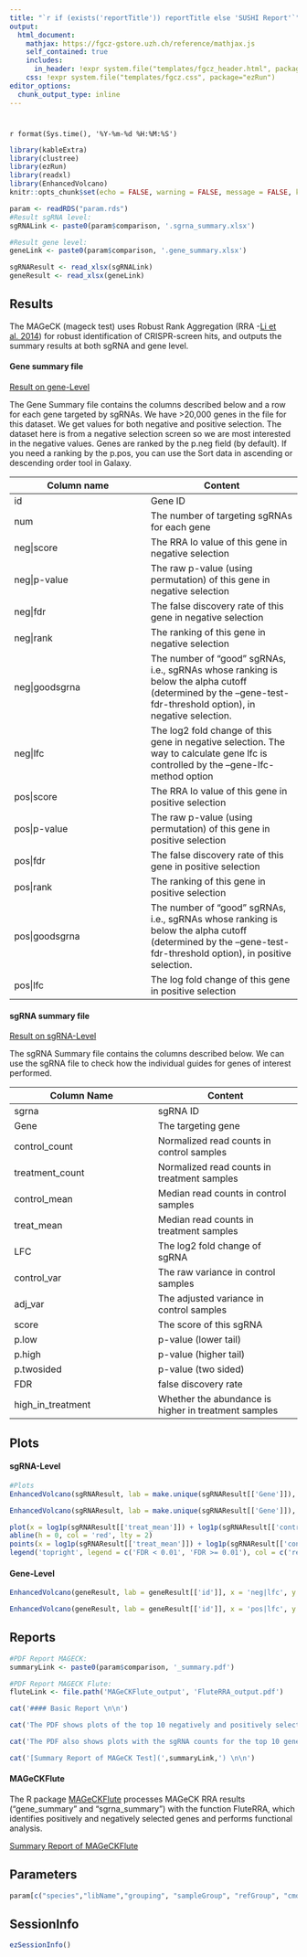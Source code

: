 ```yaml
---
title: "`r if (exists('reportTitle')) reportTitle else 'SUSHI Report'`"
output: 
  html_document:
    mathjax: https://fgcz-gstore.uzh.ch/reference/mathjax.js
    self_contained: true
    includes:
      in_header: !expr system.file("templates/fgcz_header.html", package="ezRun")
    css: !expr system.file("templates/fgcz.css", package="ezRun")
editor_options: 
  chunk_output_type: inline
---
```


# {.tabset}

`r format(Sys.time(), '%Y-%m-%d %H:%M:%S')`

```r
library(kableExtra)
library(clustree)
library(ezRun)
library(readxl)
library(EnhancedVolcano)
knitr::opts_chunk$set(echo = FALSE, warning = FALSE, message = FALSE, knitr.table.format = "html")
```

```r
param <- readRDS("param.rds")
#Result sgRNA level:
sgRNALink <- paste0(param$comparison, '.sgrna_summary.xlsx')

#Result gene level:
geneLink <- paste0(param$comparison, '.gene_summary.xlsx')

sgRNAResult <- read_xlsx(sgRNALink)
geneResult <- read_xlsx(geneLink)
```

## Results

The MAGeCK (mageck test) uses Robust Rank Aggregation (RRA -[Li et al. 2014](https://genomebiology.biomedcentral.com/articles/10.1186/s13059-014-0554-4)) for robust identification of CRISPR-screen hits, and outputs the summary results at both sgRNA and gene level.

#### Gene summary file

[Result on gene-Level](`r geneLink`){target="_blank"}

The Gene Summary file contains the columns described below and a row for each gene targeted by sgRNAs. We have >20,000 genes in the file for this dataset. We get values for both negative and positive selection. The dataset here is from a negative selection screen so we are most interested in the negative values. Genes are ranked by the p.neg field (by default). If you need a ranking by the p.pos, you can use the Sort data in ascending or descending order tool in Galaxy.

| Column name | Content |
|---------|----------|
| id 	| Gene ID |
| num 	| The number of targeting sgRNAs for each gene |
| neg\|score |	The RRA lo value of this gene in negative selection |
| neg\|p-value |	The raw p-value (using permutation) of this gene in negative selection |
| neg\|fdr |	The false discovery rate of this gene in negative selection |
| neg\|rank |	The ranking of this gene in negative selection |
| neg\|goodsgrna | 	The number of “good” sgRNAs, i.e., sgRNAs whose ranking is below the alpha cutoff (determined by the –gene-test-fdr-threshold option), in negative selection. |
|neg\|lfc |	The log2 fold change of this gene in negative selection. The way to calculate gene lfc is controlled by the –gene-lfc-method option |
| pos\|score | 	The RRA lo value of this gene in positive selection |
| pos\|p-value | 	The raw p-value (using permutation) of this gene in positive selection |
| pos\|fdr  |	The false discovery rate of this gene in positive selection |
| pos\|rank |	The ranking of this gene in positive selection |
| pos\|goodsgrna | 	The number of “good” sgRNAs, i.e., sgRNAs whose ranking is below the alpha cutoff (determined by the –gene-test-fdr-threshold option), in positive selection. |
| pos\|lfc |	The log fold change of this gene in positive selection |


#### sgRNA summary file

[Result on sgRNA-Level](`r sgRNALink`){target="_blank"}

The sgRNA Summary file contains the columns described below. We can use the sgRNA file to check how the individual guides for genes of interest performed.

| Column Name |	Content |
|---------|---------|
| sgrna |	sgRNA ID |
| Gene 	| The targeting gene |
| control_count |	Normalized read counts in control samples |
| treatment_count |	Normalized read counts in treatment samples |
| control_mean | 	Median read counts in control samples |
| treat_mean |	Median read counts in treatment samples |
| LFC |	The log2 fold change of sgRNA |
| control_var |	The raw variance in control samples |
| adj_var |	The adjusted variance in control samples |
| score |	The score of this sgRNA |
| p.low |	p-value (lower tail) |
| p.high |	p-value (higher tail) |
| p.twosided |	p-value (two sided) |
| FDR |	false discovery rate |
| high_in_treatment |	Whether the abundance is higher in treatment samples |

## Plots 

#### sgRNA-Level
```r
#Plots
EnhancedVolcano(sgRNAResult, lab = make.unique(sgRNAResult[['Gene']]), x = 'LFC', y = 'p.twosided', pCutoff = 0.001, FCcutoff = 2, title = 'Volcano Plot - Treatment vs Control', subtitle = 'sgRNA-Level, two sided p-value', xlab = bquote(~Log[2]~ 'Fold Change'), ylab = bquote(~-Log[10]~ 'P-value'), pointSize = 1.5, labSize = 3.0, colAlpha = 0.5, legendPosition = 'right', legendLabSize = 12, legendIconSize = 4.0)

EnhancedVolcano(sgRNAResult, lab = make.unique(sgRNAResult[['Gene']]), x = 'LFC', y = 'FDR', pCutoff = 0.01, FCcutoff = 2, title = 'Volcano Plot - Treatment vs Control', subtitle = 'sgRNA-Level, FDR', xlab = bquote(~Log[2]~ 'Fold Change'), ylab = bquote(~-Log[10]~ 'FDR'), pointSize = 1.5, labSize = 3.0, colAlpha = 0.5, legendPosition = 'right', legendLabSize = 12, legendIconSize = 4.0)

plot(x = log1p(sgRNAResult[['treat_mean']]) + log1p(sgRNAResult[['control_mean']]), y = log1p(sgRNAResult[['treat_mean']]) - log1p(sgRNAResult[['control_mean']]), pch = c(15), cex = 0.5, main = 'MA-Plot Treatment vs Control, sgRNA Level', ylab = 'log2(Treatment - Control)', xlab = 'log2(Treatment + Control)')
abline(h = 0, col = 'red', lty = 2)
points(x = log1p(sgRNAResult[['treat_mean']]) + log1p(sgRNAResult[['control_mean']]), y = log1p(sgRNAResult[['treat_mean']]) - log1p(sgRNAResult[['control_mean']]), pch = c(16), cex = 0.5, col = ifelse(sgRNAResult[['FDR']] < 0.01, 'red', 'black'))
legend('topright', legend = c('FDR < 0.01', 'FDR >= 0.01'), col = c('red', 'black'), pch = c(16, 15), bty = 'n', cex = 0.8)
```

#### Gene-Level
```r

EnhancedVolcano(geneResult, lab = geneResult[['id']], x = 'neg|lfc', y = 'neg|fdr', pCutoff = 0.05, FCcutoff = 2, title = 'Volcano Plot - Treatment vs Control', subtitle = 'Gene-Level, negative selection', xlab = bquote(~Log[2]~ 'Fold Change'), ylab = bquote(~-Log[10]~ 'FDR, Neg'), pointSize = 2.0, labSize = 3.0, colAlpha = 0.5, legendPosition = 'right', legendLabSize = 12, legendIconSize = 4.0)

EnhancedVolcano(geneResult, lab = geneResult[['id']], x = 'pos|lfc', y = 'pos|fdr', pCutoff = 0.05, FCcutoff = 2, title = 'Volcano Plot - Treatment vs Control', subtitle = 'Gene-Level, positive selection', xlab = bquote(~Log[2]~ 'Fold Change'), ylab = bquote(~-Log[10]~ 'FDR, Pos'), pointSize = 2.0, labSize = 3.0, colAlpha = 0.5, legendPosition = 'right', legendLabSize = 12, legendIconSize = 4.0)

```

## Reports
```r
#PDF Report MAGECK:
summaryLink <- paste0(param$comparison, '_summary.pdf')

#PDF Report MAGECK Flute:
fluteLink <- file.path('MAGeCKFlute_output', 'FluteRRA_output.pdf')
```


```r
cat('#### Basic Report \n\n')

cat('The PDF shows plots of the top 10 negatively and positively selected genes. We can see the top genes ranked by RRA scores or p value. These values come from the gene summary file. \n\n')

cat('The PDF also shows plots with the sgRNA counts for the top 10 genes. These values are the normalized counts for each sgRNA from the sgRNA summary file. With these plots we can see if the counts of all the sgRNAs for these top genes are changing similarly. \n\n')

cat('[Summary Report of MAGeCK Test](',summaryLink,') \n\n')
```

#### MAGeCKFlute
The R package [MAGeCKFlute](https://www.bioconductor.org/packages/release/bioc/html/MAGeCKFlute.html)  processes MAGeCK RRA results (“gene_summary” and “sgrna_summary”) with the function FluteRRA, which identifies positively and negatively selected genes and performs functional analysis.

[Summary Report of MAGeCKFlute](`r fluteLink`){target="_blank"}


## Parameters
```r
param[c("species","libName","grouping", "sampleGroup", "refGroup", "cmdOptions")]
```


## SessionInfo
```r
ezSessionInfo()
```